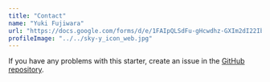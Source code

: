 ```yaml
---
title: "Contact"
name: "Yuki Fujiwara"
url: "https://docs.google.com/forms/d/e/1FAIpQLSdFu-gHcwdhz-GXIm2dI22IbHDocAt22klwN0ht-2VGdBNGNQ/viewform?usp=sf_link"
profileImage: "../../sky-y_icon_web.jpg"
---
```



If you have any problems with this starter, create an issue in the <a href="https://github.com/konstantinmuenster/gatsby-starter-portfolio-minimal" target="_blank" rel="nofollow noopener noreferrer" aria-label="External Link"><Underlining>GitHub repository</Underlining></a>.
